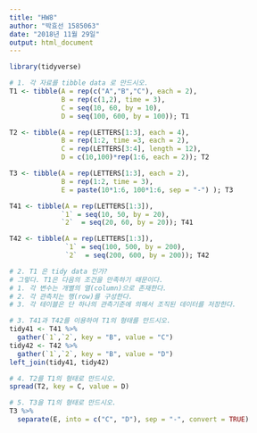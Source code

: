 ```yaml
---
title: "HW8"
author: "박효선 1585063"
date: "2018년 11월 29일"
output: html_document
---
```


```r
library(tidyverse)
```

```r

# 1. 각 자료를 tibble data 로 만드시오.
T1 <- tibble(A = rep(c("A","B","C"), each = 2),
             B = rep(c(1,2), time = 3),
             C = seq(10, 60, by = 10),
             D = seq(100, 600, by = 100)); T1

T2 <- tibble(A = rep(LETTERS[1:3], each = 4),
             B = rep(1:2, time =3, each = 2),
             C = rep(LETTERS[3:4], length = 12),
             D = c(10,100)*rep(1:6, each = 2)); T2

T3 <- tibble(A = rep(LETTERS[1:3], each = 2),
             B = rep(1:2, time = 3),
             E = paste(10*1:6, 100*1:6, sep = "-") ); T3

T41 <- tibble(A = rep(LETTERS[1:3]),
             `1` = seq(10, 50, by = 20),
             `2`  = seq(20, 60, by = 20)); T41

T42 <- tibble(A = rep(LETTERS[1:3]),
              `1` = seq(100, 500, by = 200),
              `2`  = seq(200, 600, by = 200)); T42

# 2. T1 은 tidy data 인가? 
# 그렇다. T1은 다음의 조건을 만족하기 때문이다.
# 1. 각 변수는 개별의 열(column)으로 존재한다.
# 2. 각 관측치는 행(row)를 구성한다.
# 3. 각 테이블은 단 하나의 관측기준에 의해서 조직된 데이터를 저장한다.

# 3. T41과 T42를 이용하여 T1의 형태를 만드시오.
tidy41 <- T41 %>% 
  gather(`1`,`2`, key = "B", value = "C")
tidy42 <- T42 %>% 
  gather(`1`,`2`, key = "B", value = "D")
left_join(tidy41, tidy42)

# 4. T2를 T1의 형태로 만드시오.
spread(T2, key = C, value = D)

# 5. T3을 T1의 형태로 만드시오.
T3 %>%
  separate(E, into = c("C", "D"), sep = "-", convert = TRUE)

```

